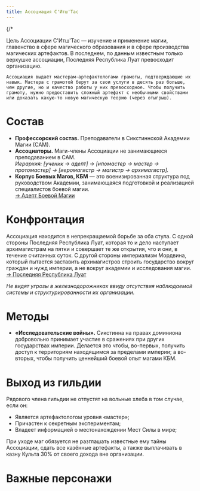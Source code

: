 ```yaml
---
title: Ассоциация С'Итш'Тас
---
```


{/* <Audio fixed src="/menu/guidebook/guilds/association/Pilot - Magic.mp3" /> */}

<ButtonCover title="Ассоциация С'Итш'Тас" src="/menu/guidebook/guilds/association/pic.jpg" author="Jonas Jakobsson" authorHref="https://www.artstation.com/jonasjakobsson"/>
<BlockquoteBox text attention>
    Цель Ассоциации С'Итш'Тас — изучение и применение магии, главенство в сфере магического образования и в сфере производства магических артефактов. В последнем, по данным известным только верхушке ассоциации, Последняя Республика Луат превосходит организацию.

    Ассоциация выдаёт мастерам-артефактологами грамоты, подтверждающие их навык. Мастера с грамотой берут за свои услуги в десять раз больше, чем другие, но и качество работы у них превосходное. Чтобы получить грамоту, нужно предоставить сложный артефакт с необычными свойствами или доказать какую-то новую магическую теорию (через отыгрыш).
</BlockquoteBox>

# Состав
* **Профессорский состав.** Преподаватели в Сикстиннской Академии Магии (САМ).
* **Ассоциаторы.** Маги-члены Ассоциации не занимающиеся преподаванием в САМ.  
*Иерархия: [ученик → адепт] → [ипомастер → мастер → протомастер] → [иеромагистр → магистр → архимагистр].*
* **Корпус Боевых Магов, КБМ** — это военизированная структура под руководством Академии, занимающаяся подготовкой и реализацией специалистов боевой магии.<br/>
[→ Адепт Боевой Магии](/menu/magic/basics/theory/#адепт-боевой-магии)

# Конфронтация 
Ассоциация находится в непрекращаемой борьбе за оба стула. С одной стороны Последняя Республика Луат, которая то и дело наступает архимагистрам на пятки и совершает те же открытия, что и они, в течение считанных суток. С другой стороны империализм Мордвина, который пытается заставить архимагистров строить государство вокруг граждан и нужд империи, а не вокруг академии и исследования магии. <br/>
[→ Последняя Республика Луат](/menu/navigation/states/luat/)

*Не видят угрозы в железнодорожниках ввиду отсутствия наблюдаемой системы и структурированности их организации.*

# Методы
* **«Исследовательские войны».** Сикстинна на правах доминиона добровольно принимает участие в сражениях при других государствах империи. Делается это чтобы, во-первых, получить доступ к территориям находящимся за пределами империи; а во-вторых, чтобы получить ценнейший боевой опыт магами КБМ.

# Выход из гильдии
Рядового члена гильдии не отпустят на вольные хлеба в том случае, если он:

* Является артефактологом уровня «мастер»;
* Причастен к секретным экспериментам;
* Владеет информацией о местонахождении Мест Силы в мире; 

При уходе маг обязуется не разглашать известные ему тайны Ассоциации, сдать все казённые артефакты, а также выплачивать в казну Культа 30% от своего дохода вне организации.

# Важные персонажи
<CharacterList guildFilter="Ассоциация"/>